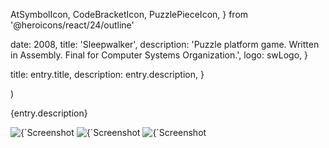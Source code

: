   AtSymbolIcon,
  CodeBracketIcon,
  PuzzlePieceIcon,
} from '@heroicons/react/24/outline'



  date: 2008,
  title: 'Sleepwalker',
  description:
    'Puzzle platform game. Written in Assembly. Final for Computer Systems Organization.',
  logo: swLogo,
}

  title: entry.title,
  description: entry.description,
}

  <EntryLayout>
    <Entry
      entry={entry}
      {...props}
    />
  </EntryLayout>
)

{entry.description}

<div className="not-prose">
  <ProjectBullet
    icon={AtSymbolIcon}
    text="NYU Courant Computer Science"
    href="https://cs.nyu.edu/home/index.html"
  />
  <ProjectBullet
    icon={CodeBracketIcon}
    text="Assembly Development"
  /> <ProjectBullet
    icon={PuzzlePieceIcon}
    text="Game Development"
  />
</div>

<ImagesWithDetails>
  <Image
    src={swIntroScreen}
    alt={`Screenshot from ${entry.title}: the intro screen`}
  />
  <Image
    src={swGatesOpen}
    alt={`Screenshot from ${entry.title}: the gates are open!`}
  />
  <Image
    src={swGatesBadGuys}
    alt={`Screenshot from ${entry.title}: uh oh! gates closed and bad guys!`}
  />
</ImagesWithDetails>
